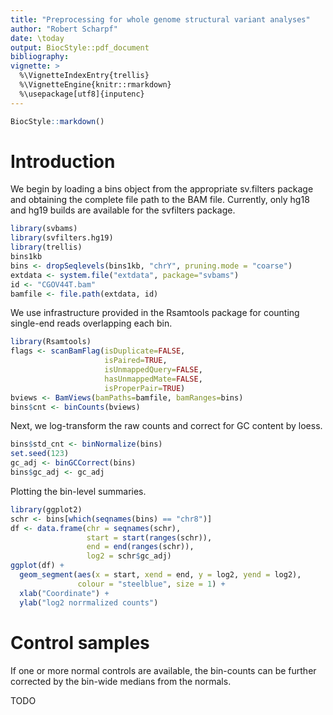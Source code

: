 ```yaml
---
title: "Preprocessing for whole genome structural variant analyses"
author: "Robert Scharpf"
date: \today
output: BiocStyle::pdf_document
bibliography:
vignette: >
  %\VignetteIndexEntry{trellis}
  %\VignetteEngine{knitr::rmarkdown}
  %\usepackage[utf8]{inputenc} 
---
```


```r
BiocStyle::markdown()
```

# Introduction

We begin by loading a bins object from the appropriate sv.filters package and
obtaining the complete file path to the BAM file. Currently, only hg18 and hg19
builds are available for the svfilters package.

```r
library(svbams)
library(svfilters.hg19)
library(trellis)
bins1kb
bins <- dropSeqlevels(bins1kb, "chrY", pruning.mode = "coarse")
extdata <- system.file("extdata", package="svbams")
id <- "CGOV44T.bam"
bamfile <- file.path(extdata, id)
```

We use infrastructure provided in the Rsamtools package for counting single-end
reads overlapping each bin.

```r
library(Rsamtools)
flags <- scanBamFlag(isDuplicate=FALSE,
                     isPaired=TRUE,
                     isUnmappedQuery=FALSE,
                     hasUnmappedMate=FALSE,
                     isProperPair=TRUE)
bviews <- BamViews(bamPaths=bamfile, bamRanges=bins)
bins$cnt <- binCounts(bviews)
```

Next, we log-transform the raw counts and correct for GC content by loess.

```r
bins$std_cnt <- binNormalize(bins)
set.seed(123)
gc_adj <- binGCCorrect(bins)
bins$gc_adj <- gc_adj
```

Plotting the bin-level summaries.

```r
library(ggplot2)
schr <- bins[which(seqnames(bins) == "chr8")]
df <- data.frame(chr = seqnames(schr), 
                 start = start(ranges(schr)), 
                 end = end(ranges(schr)), 
                 log2 = schr$gc_adj)
ggplot(df) + 
  geom_segment(aes(x = start, xend = end, y = log2, yend = log2), 
               colour = "steelblue", size = 1) + 
  xlab("Coordinate") + 
  ylab("log2 norrmalized counts")

```

# Control samples 

If one or more normal controls are available, the bin-counts can be further
corrected by the bin-wide medians from the normals. 

TODO
